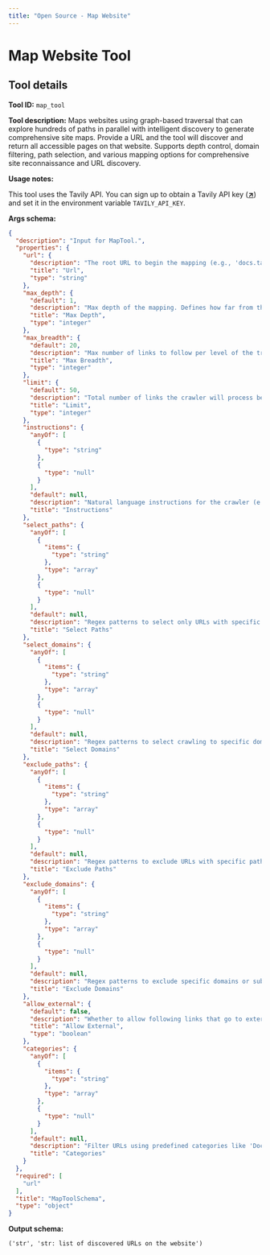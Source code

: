 ```yaml
---
title: "Open Source - Map Website"
---
```

<!-- WARNING: This file is auto-generated by generate_tool_docs.py. Do not edit manually. -->


# Map Website Tool

<Intro />

## Tool details
**Tool ID:** `map_tool`

**Tool description:** Maps websites using graph-based traversal that can explore hundreds of paths in parallel with intelligent discovery to generate comprehensive site maps. Provide a URL and the tool will discover and return all accessible pages on that website. Supports depth control, domain filtering, path selection, and various mapping options for comprehensive site reconnaissance and URL discovery.

**Usage notes:**

This tool uses the Tavily API. You can sign up to obtain a Tavily API key (<a href="https://tavily.com" target="_blank">**↗**</a>) and set it in the environment variable `TAVILY_API_KEY`.

**Args schema:**
```json
{
  "description": "Input for MapTool.",
  "properties": {
    "url": {
      "description": "The root URL to begin the mapping (e.g., 'docs.tavily.com')",
      "title": "Url",
      "type": "string"
    },
    "max_depth": {
      "default": 1,
      "description": "Max depth of the mapping. Defines how far from the base URL the crawler can explore",
      "title": "Max Depth",
      "type": "integer"
    },
    "max_breadth": {
      "default": 20,
      "description": "Max number of links to follow per level of the tree (i.e., per page)",
      "title": "Max Breadth",
      "type": "integer"
    },
    "limit": {
      "default": 50,
      "description": "Total number of links the crawler will process before stopping",
      "title": "Limit",
      "type": "integer"
    },
    "instructions": {
      "anyOf": [
        {
          "type": "string"
        },
        {
          "type": "null"
        }
      ],
      "default": null,
      "description": "Natural language instructions for the crawler (e.g., 'Python SDK')",
      "title": "Instructions"
    },
    "select_paths": {
      "anyOf": [
        {
          "items": {
            "type": "string"
          },
          "type": "array"
        },
        {
          "type": "null"
        }
      ],
      "default": null,
      "description": "Regex patterns to select only URLs with specific path patterns (e.g., ['/docs/.*', '/api/v1.*'])",
      "title": "Select Paths"
    },
    "select_domains": {
      "anyOf": [
        {
          "items": {
            "type": "string"
          },
          "type": "array"
        },
        {
          "type": "null"
        }
      ],
      "default": null,
      "description": "Regex patterns to select crawling to specific domains or subdomains (e.g., ['^docs\\.example\\.com$'])",
      "title": "Select Domains"
    },
    "exclude_paths": {
      "anyOf": [
        {
          "items": {
            "type": "string"
          },
          "type": "array"
        },
        {
          "type": "null"
        }
      ],
      "default": null,
      "description": "Regex patterns to exclude URLs with specific path patterns (e.g., ['/private/.*', '/admin/.*'])",
      "title": "Exclude Paths"
    },
    "exclude_domains": {
      "anyOf": [
        {
          "items": {
            "type": "string"
          },
          "type": "array"
        },
        {
          "type": "null"
        }
      ],
      "default": null,
      "description": "Regex patterns to exclude specific domains or subdomains from crawling (e.g., ['^private\\.example\\.com$'])",
      "title": "Exclude Domains"
    },
    "allow_external": {
      "default": false,
      "description": "Whether to allow following links that go to external domains",
      "title": "Allow External",
      "type": "boolean"
    },
    "categories": {
      "anyOf": [
        {
          "items": {
            "type": "string"
          },
          "type": "array"
        },
        {
          "type": "null"
        }
      ],
      "default": null,
      "description": "Filter URLs using predefined categories like 'Documentation', 'Blog', 'API', etc.",
      "title": "Categories"
    }
  },
  "required": [
    "url"
  ],
  "title": "MapToolSchema",
  "type": "object"
}
```

**Output schema:**
```
('str', 'str: list of discovered URLs on the website')
```
